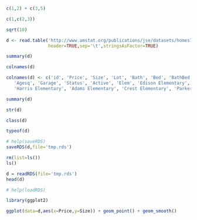 ```r
c(1,2) + c(3,5)

c(1,c(2,3))

sqrt(10)
```

```r
d <- read.table('http://www.amstat.org/publications/jse/datasets/homes76.dat.txt',
                header=TRUE,sep='\t',stringsAsFactor=TRUE)

summary(d)

colnames(d)

colnames(d) <- c('id', 'Price', 'Size', 'Lot', 'Bath', 'Bed', 'BathBed', 'Year', 'Age',
   'Agesq', 'Garage', 'Status', 'Active', 'Elem', 'Edison Elementary',
   'Harris Elementary', 'Adams Elementary', 'Crest Elementary', 'Parker Elementary')

summary(d)

str(d)

class(d)

typeof(d)

# help(saveRDS)
saveRDS(d,file='tmp.rds')

rm(list=ls())
ls()

d = readRDS(file='tmp.rds')
head(d)

# help(loadRDS)

library(ggplot2)

ggplot(data=d,aes(x=Price,y=Size)) + geom_point() + geom_smooth()
```

